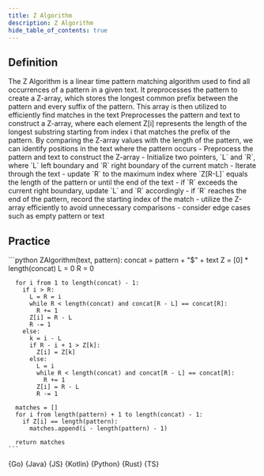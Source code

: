 ```yaml
---
title: Z Algorithm
description: Z Algorithm
hide_table_of_contents: true
---
```





## Definition

<Tabs>
  <TabItem value="definition" label="Definition">
    The Z Algorithm is a linear time pattern matching algorithm used to find all occurrences of a pattern in a given text. It preprocesses the pattern to create a Z-array, which stores the longest common prefix between the pattern and every suffix of the pattern. This array is then utilized to efficiently find matches in the text
  </TabItem>
  <TabItem value="how" label="Explanation">
    Preprocesses the pattern and text to construct a Z-array, where each element Z[i] represents the length of the longest substring starting from index i that matches the prefix of the pattern. By comparing the Z-array values with the length of the pattern, we can identify positions in the text where the pattern occurs
  </TabItem>
  <TabItem value="guidance" label="Guidance">
    - Preprocess the pattern and text to construct the Z-array
    - Initialize two pointers, `L` and `R`, where `L` left boundary and `R` right boundary of the current match
    - Iterate through the text
      - update `R` to the maximum index where `Z[R-L]` equals the length of the pattern or until the end of the text
      - if `R` exceeds the current right boundary, update `L` and `R` accordingly
      - if `R` reaches the end of the pattern, record the starting index of the match
  </TabItem>
  <TabItem value="tips" label="Tips">
    - utilize the Z-array efficiently to avoid unnecessary comparisons
    - consider edge cases such as empty pattern or text
  </TabItem>
</Tabs>

## Practice

<Tabs>
  <TabItem value="practice" label="Practice">
    ```python
    ZAlgorithm(text, pattern):
      concat = pattern + "$" + text
      Z = [0] * length(concat)
      L = 0
      R = 0

      for i from 1 to length(concat) - 1:
        if i > R:
          L = R = i
          while R < length(concat) and concat[R - L] == concat[R]:
            R += 1
          Z[i] = R - L
          R -= 1
        else:
          k = i - L
          if R - i + 1 > Z[k]:
            Z[i] = Z[k]
          else:
            L = i
            while R < length(concat) and concat[R - L] == concat[R]:
              R += 1
            Z[i] = R - L
            R -= 1

      matches = []
      for i from length(pattern) + 1 to length(concat) - 1:
        if Z[i] == length(pattern):
          matches.append(i - length(pattern) - 1)

      return matches
    ```
  </TabItem>
  <TabItem value="solution" label="Solution">
    <Tabs queryString="code">
      <TabItem
        value="go"
        label=""
        attributes={{ title: "Go Lang", className: "code_lang go m" }}
      >
        <CodeBlock language="go">{Go}</CodeBlock>
      </TabItem>
      <TabItem
        value="java"
        label=""
        attributes={{ title: "Java", className: "code_lang java m" }}
      >
        <CodeBlock language="java">{Java}</CodeBlock>
      </TabItem>
      <TabItem
        value="js"
        label=""
        attributes={{ title: "JavaScript", className: "code_lang js m" }}
      >
        <CodeBlock language="js">{JS}</CodeBlock>
      </TabItem>
      <TabItem
        value="kotlin"
        label=""
        attributes={{ title: "Kotlin", className: "code_lang kotlin m" }}
      >
        <CodeBlock language="kotlin">{Kotlin}</CodeBlock>
      </TabItem>
      <TabItem
        value="python"
        label=""
        attributes={{ title: "Python", className: "code_lang python m" }}
      >
        <CodeBlock language="python">{Python}</CodeBlock>
      </TabItem>
      <TabItem
        value="rust"
        label=""
        attributes={{ title: "Rust", className: "code_lang rust m" }}
      >
        <CodeBlock language="rust">{Rust}</CodeBlock>
      </TabItem>
      <TabItem
        value="ts"
        label=""
        attributes={{ title: "TypeScript", className: "code_lang ts m" }}
      >
        <CodeBlock language="ts">{TS}</CodeBlock>
      </TabItem>
    </Tabs>
  </TabItem>
</Tabs>
